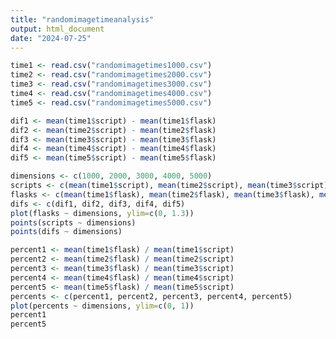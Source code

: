 ```yaml
---
title: "randomimagetimeanalysis"
output: html_document
date: "2024-07-25"
---
```



```r
time1 <- read.csv("randomimagetimes1000.csv")
time2 <- read.csv("randomimagetimes2000.csv")
time3 <- read.csv("randomimagetimes3000.csv")
time4 <- read.csv("randomimagetimes4000.csv")
time5 <- read.csv("randomimagetimes5000.csv")
```

```r
dif1 <- mean(time1$script) - mean(time1$flask)
dif2 <- mean(time2$script) - mean(time2$flask)
dif3 <- mean(time3$script) - mean(time3$flask)
dif4 <- mean(time4$script) - mean(time4$flask)
dif5 <- mean(time5$script) - mean(time5$flask)

dimensions <- c(1000, 2000, 3000, 4000, 5000)
scripts <- c(mean(time1$script), mean(time2$script), mean(time3$script), mean(time4$script), mean(time5$script))
flasks <- c(mean(time1$flask), mean(time2$flask), mean(time3$flask), mean(time4$flask), mean(time5$flask))
difs <- c(dif1, dif2, dif3, dif4, dif5)
plot(flasks ~ dimensions, ylim=c(0, 1.3))
points(scripts ~ dimensions)
points(difs ~ dimensions)
```

```r
percent1 <- mean(time1$flask) / mean(time1$script)
percent2 <- mean(time2$flask) / mean(time2$script)
percent3 <- mean(time3$flask) / mean(time3$script)
percent4 <- mean(time4$flask) / mean(time4$script)
percent5 <- mean(time5$flask) / mean(time5$script)
percents <- c(percent1, percent2, percent3, percent4, percent5)
plot(percents ~ dimensions, ylim=c(0, 1))
percent1
percent5

```


